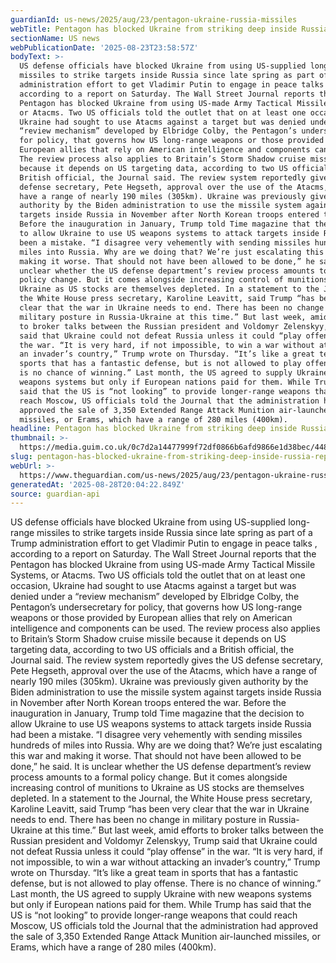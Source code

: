 ```yaml
---
guardianId: us-news/2025/aug/23/pentagon-ukraine-russia-missiles
webTitle: Pentagon has blocked Ukraine from striking deep inside Russia – report
sectionName: US news
webPublicationDate: '2025-08-23T23:58:57Z'
bodyText: >-
  US defense officials have blocked Ukraine from using US-supplied long-range
  missiles to strike targets inside Russia since late spring as part of a Trump
  administration effort to get Vladimir Putin to engage in peace talks ,
  according to a report on Saturday. The Wall Street Journal reports that the
  Pentagon has blocked Ukraine from using US-made Army Tactical Missile Systems,
  or Atacms. Two US officials told the outlet that on at least one occasion,
  Ukraine had sought to use Atacms against a target but was denied under a
  “review mechanism” developed by Elbridge Colby, the Pentagon’s undersecretary
  for policy, that governs how US long-range weapons or those provided by
  European allies that rely on American intelligence and components can be used.
  The review process also applies to Britain’s Storm Shadow cruise missile
  because it depends on US targeting data, according to two US officials and a
  British official, the Journal said. The review system reportedly gives the US
  defense secretary, Pete Hegseth, approval over the use of the Atacms, which
  have a range of nearly 190 miles (305km). Ukraine was previously given
  authority by the Biden administration to use the missile system against
  targets inside Russia in November after North Korean troops entered the war.
  Before the inauguration in January, Trump told Time magazine that the decision
  to allow Ukraine to use US weapons systems to attack targets inside Russia had
  been a mistake. “I disagree very vehemently with sending missiles hundreds of
  miles into Russia. Why are we doing that? We’re just escalating this war and
  making it worse. That should not have been allowed to be done,” he said. It is
  unclear whether the US defense department’s review process amounts to a formal
  policy change. But it comes alongside increasing control of munitions to
  Ukraine as US stocks are themselves depleted. In a statement to the Journal,
  the White House press secretary, Karoline Leavitt, said Trump “has been very
  clear that the war in Ukraine needs to end. There has been no change in
  military posture in Russia-Ukraine at this time.” But last week, amid efforts
  to broker talks between the Russian president and Voldomyr Zelenskyy, Trump
  said that Ukraine could not defeat Russia unless it could “play offense” in
  the war. “It is very hard, if not impossible, to win a war without attacking
  an invader’s country,” Trump wrote on Thursday. “It’s like a great team in
  sports that has a fantastic defense, but is not allowed to play offense. There
  is no chance of winning.” Last month, the US agreed to supply Ukraine with new
  weapons systems but only if European nations paid for them. While Trump has
  said that the US is “not looking” to provide longer-range weapons that could
  reach Moscow, US officials told the Journal that the administration had
  approved the sale of 3,350 Extended Range Attack Munition air-launched
  missiles, or Erams, which have a range of 280 miles (400km).
headline: Pentagon has blocked Ukraine from striking deep inside Russia – report
thumbnail: >-
  https://media.guim.co.uk/0c7d2a14477999f72df0866b6afd9866e1d38bec/448_0_4561_3647/500.jpg
slug: pentagon-has-blocked-ukraine-from-striking-deep-inside-russia-report
webUrl: >-
  https://www.theguardian.com/us-news/2025/aug/23/pentagon-ukraine-russia-missiles
generatedAt: '2025-08-28T20:04:22.849Z'
source: guardian-api
---
```

US defense officials have blocked Ukraine from using US-supplied long-range missiles to strike targets inside Russia since late spring as part of a Trump administration effort to get Vladimir Putin to engage in peace talks , according to a report on Saturday. The Wall Street Journal reports that the Pentagon has blocked Ukraine from using US-made Army Tactical Missile Systems, or Atacms. Two US officials told the outlet that on at least one occasion, Ukraine had sought to use Atacms against a target but was denied under a “review mechanism” developed by Elbridge Colby, the Pentagon’s undersecretary for policy, that governs how US long-range weapons or those provided by European allies that rely on American intelligence and components can be used. The review process also applies to Britain’s Storm Shadow cruise missile because it depends on US targeting data, according to two US officials and a British official, the Journal said. The review system reportedly gives the US defense secretary, Pete Hegseth, approval over the use of the Atacms, which have a range of nearly 190 miles (305km). Ukraine was previously given authority by the Biden administration to use the missile system against targets inside Russia in November after North Korean troops entered the war. Before the inauguration in January, Trump told Time magazine that the decision to allow Ukraine to use US weapons systems to attack targets inside Russia had been a mistake. “I disagree very vehemently with sending missiles hundreds of miles into Russia. Why are we doing that? We’re just escalating this war and making it worse. That should not have been allowed to be done,” he said. It is unclear whether the US defense department’s review process amounts to a formal policy change. But it comes alongside increasing control of munitions to Ukraine as US stocks are themselves depleted. In a statement to the Journal, the White House press secretary, Karoline Leavitt, said Trump “has been very clear that the war in Ukraine needs to end. There has been no change in military posture in Russia-Ukraine at this time.” But last week, amid efforts to broker talks between the Russian president and Voldomyr Zelenskyy, Trump said that Ukraine could not defeat Russia unless it could “play offense” in the war. “It is very hard, if not impossible, to win a war without attacking an invader’s country,” Trump wrote on Thursday. “It’s like a great team in sports that has a fantastic defense, but is not allowed to play offense. There is no chance of winning.” Last month, the US agreed to supply Ukraine with new weapons systems but only if European nations paid for them. While Trump has said that the US is “not looking” to provide longer-range weapons that could reach Moscow, US officials told the Journal that the administration had approved the sale of 3,350 Extended Range Attack Munition air-launched missiles, or Erams, which have a range of 280 miles (400km).
